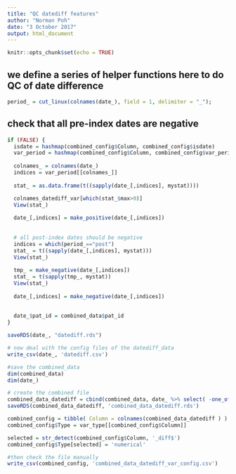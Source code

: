 ```yaml
---
title: "QC datediff features"
author: "Norman Poh"
date: "3 October 2017"
output: html_document
---
```


```r
knitr::opts_chunk$set(echo = TRUE)
```

## we define a series of helper functions here to do QC of date difference

```r




period_ = cut_linux(colnames(date_), field = 1, delimiter = "_");


```

## check that all pre-index dates are negative
```r
if (FALSE) {
  isdate = hashmap(combined_config$Column, combined_config$isdate)
  var_period = hashmap(combined_config$Column, combined_config$var_period)
  
  colnames_ = colnames(date_)
  indices = var_period[[colnames_]]
  
  stat_ = as.data.frame(t((sapply(date_[,indices], mystat))))

  colnames_datediff_var[which(stat_$max>0)]
  View(stat_)
  
  date_[,indices] = make_positive(date_[,indices])
  
  
  # all post-index dates should be negative
  indices = which(period_=="post")
  stat_ = t((sapply(date_[,indices], mystat)))
  View(stat_)
  
  tmp_ = make_negative(date_[,indices])
  stat_ = t(sapply(tmp_, mystat))
  View(stat_)
  
  date_[,indices] = make_negative(date_[,indices])
  
  
  date_$pat_id = combined_data$pat_id
}

saveRDS(date_, "datediff.rds")

# now deal with the config files of the datediff_data
write_csv(date_, 'datediff.csv')

#save the combined_data
dim(combined_data)
dim(date_)

# create the combined file      
combined_data_datediff = cbind(combined_data, date_ %>% select( -one_of('pat_id')) )
saveRDS(combined_data_datediff, 'combined_data_datediff.rds')

combined_config = tibble( Column = colnames(combined_data_datediff ) )
combined_config$Type = var_type[[combined_config$Column]]

selected = str_detect(combined_config$Column, '_diff$')
combined_config$Type[selected] = 'numerical'

#then check the file manually
write_csv(combined_config, 'combined_data_datediff_var_config.csv')

```
